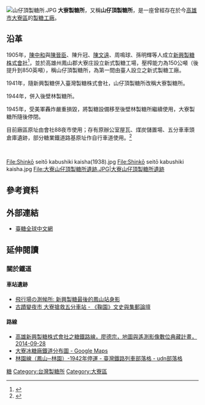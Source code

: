 {{expand|time=2010-08-23T15:01:16+00:00}}
[[File:山仔頂製糖所.JPG|thumb]]
'''大寮製糖所'''，又稱'''山仔頂製糖所'''，是一座曾經存在於今[[高雄市|高雄市]][[大寮區|大寮區]]的[[製糖|製糖]][[工廠|工廠]]。

== 沿革 ==
1905年，[[陳中和|陳中和]]與[[陳晉臣|陳晉臣]]、陳升冠、[[陳文遠|陳文遠]]、周鳴球、孫明輝等人成立[[新興製糖|新興製糖株式會社]]<ref name="張">{{cite book|title=「橫濱順和棧」產權轉承問題探討|author=張守真|date=2011年|publisher=|isbn=|location=|pages=}}</ref>，並於高雄州鳳山郡大寮庄設立新式製糖工場，壓榨能力為150公噸（後提升到850英噸）{{r|楊}}，稱山仔頂製糖所，為第一間由臺人設立之新式製糖工廠。

1941年，隨新興製糖併入臺灣製糖株式會社，山仔頂製糖所改稱大寮製糖所。

1944年，併入後壁林製糖所。

1945年，受美軍轟炸嚴重損毀，將製糖設備移至後壁林製糖所繼續使用，大寮製糖所隨後停閉。

目前廠區原址由會社88夜市使用；存有原辦公室屋瓦、煤炭儲置場、五分車車頭倉庫遺跡，部分糖業鐵道路基原址作自行車道使用。{{r|六}}{{r|楊}}<ref>{{Cite web |url=http://map.net.tw/taisugar/?dir-item=%E5%B1%B1%E4%BB%94%E9%A0%82%E8%A3%BD%E7%B3%96%E6%89%80 |title=山仔頂製糖所 - 台灣製糖工廠百年文史地圖  |accessdate=2016-11-10 |archive-date=2016-05-27 |archive-url=https://web.archive.org/web/20160527001935/http://map.net.tw/taisugar/?dir-item=%E5%B1%B1%E4%BB%94%E9%A0%82%E8%A3%BD%E7%B3%96%E6%89%80 |dead-url=no }}</ref>

<br /><gallery>
File:Shinkō seitō kabushiki kaisha(1938).jpg
File:Shinkō seitō kabushiki kaisha.jpg
File:大寮山仔頂製糖所遺跡.JPG|大寮山仔頂製糖所遺跡
</gallery>

== 參考資料 ==
{{reflist|2|refs=
<ref name="六">{{cite book |author=台糖60週年慶籌備委員會編輯組 |title=《台灣糖業公司，台糖六十週年慶紀念專刊──台灣糖業之演進與再生》 |date=2006-05-01 |publisher=台灣糖業股份有限公司  |isbn=986-82206-0-2 |pages=57、58、112－114、391頁}}</ref>
<ref name="楊">{{cite book |author=楊彥騏 |title=《台灣百年糖紀》 |publisher=貓頭鷹出版  |isbn=957-469-503-4 |pages=94、148頁|date=2001年7月}}</ref>}}

== 外部連結 ==
* [http://www.taisugar.com.tw/chinese/CP.aspx?n=10033&s=449 臺糖全球中文網] {{Wayback|url=http://www.taisugar.com.tw/chinese/CP.aspx?n=10033&s=449 |date=20161111060953 }}
== 延伸閱讀 ==
=== 關於鐵道 ===

==== 車站遺跡 ====
* [http://cwhung.blogspot.tw/2016/10/blog-post.html 飛行場の測候所: 新興製糖最後的鳳山站身影] {{Wayback|url=http://cwhung.blogspot.tw/2016/10/blog-post.html |date=20161111153521 }}
* [https://web.archive.org/web/20161110154132/http://www.5819375.idv.tw/phpbb3/viewtopic.php?f=5&t=20936&p=180654 古蹟變夜市 大寮搶救五分車站 - 《鞠園》文史與集郵論壇]

==== 路線 ====
{{commons category|Daliao Sugar Factory}}
* [http://gis.rchss.sinica.edu.tw/mapdap/?p=5505&lang=zh-tw 高雄新興製糖株式會社之糖鐵路線，廖德宗，地圖與遙測影像數位典藏計畫，2014-09-28] {{Wayback|url=http://gis.rchss.sinica.edu.tw/mapdap/?p=5505&lang=zh-tw |date=20161110154013 }}
*[https://www.google.com/maps/d/viewer?ll=22.572955422590223%2C120.39055600000006&spn=0.138602%2C0.066752&t=h&msa=0&source=embed&ie=UTF8&brcurrent=3%2C0x346e43517a7a741b%3A0x4826a24a54732a37%2C0&mid=15Wxpm5lBJwsubueWMadWCTl-THM&z=12 大寮冰糖廠鐵道分布圖 - Google Maps] {{Wayback|url=https://www.google.com/maps/d/viewer?ll=22.572955422590223%2C120.39055600000006&spn=0.138602%2C0.066752&t=h&msa=0&source=embed&ie=UTF8&brcurrent=3%2C0x346e43517a7a741b%3A0x4826a24a54732a37%2C0&mid=15Wxpm5lBJwsubueWMadWCTl-THM&z=12 |date=20161110154316 }}
*[http://blog.udn.com/railwayTaiwan/19663133 林園線（鳳山─林園）-1942年停運 - 臺灣鐵路列車部落格 - udn部落格] {{Wayback|url=http://blog.udn.com/railwayTaiwan/19663133 |date=20161130191159 }}


{{台灣糖廠列表}}
[[Category:高雄市歷史|糖]]
[[Category:台灣製糖所|Category:台灣製糖所]]
[[Category:大寮區|Category:大寮區]]